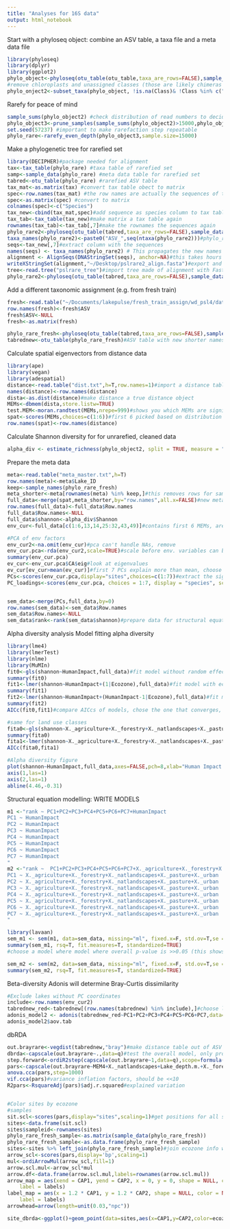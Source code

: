```yaml
---
title: "Analyses for 16S data"
output: html_notebook
---
```

Start with a phyloseq object: combine an ASV table, a taxa file and a meta data file

```r
library(phyloseq)
library(dplyr)
library(ggplot2)
phylo_object<-phyloseq(otu_table(otu_table,taxa_are_rows=FALSE),sample_data(meta_file),tax_table(taxa_file))
#remove chloroplasts and unassigned classes (those are likely chimeras or errors) from data
phylo_onject2<-subset_taxa(phylo_object, !is.na(Class)& !Class %in% c("","Chloroplast"))
```


Rarefy for peace of mind
```r
sample_sums(phylo_object2) #check distribution of read numbers to decide what depth to rarefy to (here 15000)
phylo_object3<-prune_samples(sample_sums(phylo_object2)>15000,phylo_object2) #remove samples which have lower counts than chosen rarefaction depth
set.seed(57237) #important to make rarefaction step repeatable
phylo_rare<-rarefy_even_depth(phylo_object3,sample.size=15000)
```

Make a phylogenetic tree for rarefied set
```r
library(DECIPHER)#package needed for alignment
tax<-tax_table(phylo_rare) #taxa table of rarefied set
samp<-sample_data(phylo_rare) #meta data table for rarefied set
tabred<-otu_table(phylo_rare) #rarefied ASV table
tax_mat<-as.matrix(tax) #convert tax table obect to matrix
spec<-row.names(tax_mat) #the row names are actually the sequences of the ASVs
spec<-as.matrix(spec) #convert to matrix
colnames(spec)<-c("Species")
tax_new<-cbind(tax_mat,spec)#add sequence as species column to tax table
tax_tab<-tax_table(tax_new)#make matrix a tax table again
rownames(tax_tab)<-tax_tab[,7]#make the rownames the sequences again
phylo_rare2<-phyloseq(otu_table(tabred,taxa_are_rows=FALSE),sample_data(samp),tax_table(tax_tab))
taxa_names(phylo_rare2)<-paste0("ASV_",seq(ntaxa(phylo_rare2)))#phylo_rare2 now has shorter ASV names
seqs<-tax_new[,7]#extract column with the sequences
names(seqs) <- taxa_names(phylo_rare2) # This propagates the new names to the tip labels of the tree
alignment <- AlignSeqs(DNAStringSet(seqs), anchor=NA)#this takes hours
writeXStringSet(alignment,"~/Desktop/pslrare2_align.fasta")#export and make tree with fasttree (gtr model) or re-assigne taxonomy (remove gaps first)
tree<-read.tree("pslrare_tree")#import tree made of alignment with FastTree
phylo_rare2<-phyloseq(otu_table(tabred,taxa_are_rows=FALSE),sample_data(samp),tax_table(tax_tab),phy_tree(tree))#add tree to your object
```

Add a different taxonomic assignment (e.g. from fresh train)
```r
fresh<-read.table("~/Documents/lakepulse/fresh_train_assign/wd_psl4/data/otus.98.80.80.taxonomy",h=T)
row.names(fresh)<-fresh$ASV
fresh$ASV<-NULL
fresh<-as.matrix(fresh)

phylo_rare_fresh<-phyloseq(otu_table(tabred,taxa_are_rows=FALSE),sample_data(samp),tax_table(fresh),phy_tree(tree))#ps object with new taxonomy
tabrednew<-otu_table(phylo_rare_fresh)#ASV table with new shorter names
```

Calculate spatial eigenvectors from distance data
```r
library(ape)
library(vegan)
library(adespatial)
distance<-read.table("dist.txt",h=T,row.names=1)#import a distance table (distances between your samples)
names(distance)<-row.names(distance)
dista<-as.dist(distance)#make distance a true distance object
MEMs<-dbmem(dista,store.listw=TRUE)
test.MEM<-moran.randtest(MEMs,nrepe=999)#shows you which MEMs are significant
spat<-scores(MEMs,choices=c(1:6))#first 6 picked based on distribution of eigenvalues (much more are significant)
row.names(spat)<-row.names(distance)
```

Calculate Shannon diversity for for unrarefied, cleaned data
```r
alpha_div <- estimate_richness(phylo_object2, split = TRUE, measure = "Shannon")
```

Prepare the meta data
```r
meta<-read.table("meta_master.txt",h=T)
row.names(meta)<-meta$Lake_ID
keep<-sample_names(phylo_rare_fresh)
meta_shorter<-meta[rownames(meta) %in% keep,]#this removes rows for samples which got excluded due to 
full_data<-merge(spat,meta_shorter,by="row.names",all.x=FALSE)#new metadata combines old data and MEMs
row.names(full_data)<-full_data$Row.names
full_data$Row.names<-NULL
full_data$shannon<-alpha_div$Shannon
env_cur<-full_data[c(1:6,13,14,25:32,43,49)]#contains first 6 MEMs, area, depth,ions, DIC, DOC, O2 conc, TN; pick environmental variables you find of interest

#PCA of env factors
env_cur2<-na.omit(env_cur)#pca can't handle NAs, remove
env_cur.pca<-rda(env_cur2,scale=TRUE)#scale before env. variables can be on vastly different scales
summary(env_cur.pca)
ev_cur<-env_cur.pca$CA$eig#look at eigenvalues
ev_cur[ev_cur>mean(ev_cur)]#first 7 PCs explain more than mean, choose your own cut-off
PCs<-scores(env_cur.pca,display="sites",choices=c(1:7))#extract the significant PCs
PC_loadings<-scores(env_cur.pca, choices = 1:7, display = "species", scaling = 0)#check which environmental factors load onto them


sem_data<-merge(PCs,full_data,by=0)
row.names(sem_data)<-sem_data$Row.names
sem_data$Row.names<-NULL
sem_data$rank<-rank(sem_data$shannon)#prepare data for structural equation modelling: combine full data with first 7 PCs and ranked alpha diversity
```

Alpha diversity analysis
Model fitting alpha diversity
```r
library(lme4)
library(lmerTest)
library(nlme)
library(MuMIn)
fit0<-gls(shannon~HumanImpact,full_data)#fit model without random effect
summary(fit0)
fit1<-lmer(shannon~HumanImpact+(1|Ecozone),full_data)#fit model with ecozone as random effect (random intercept)
summary(fit1)
fit2<-lmer(shannon~HumanImpact+(HumanImpact-1|Ecozone),full_data)#fit model with random slope instead of random intercept
summary(fit2)
AICc(fit0,fit1)#compare AICcs of models, chose the one that converges, fit isn't singular, and has lowerst AICc

#same for land use classes
fita0<-gls(shannon~X._agriculture+X._forestry+X._natlandscapes+X._pasture+X._urban,full_data)
summary(fita0)
fita1<-lmer(shannon~X._agriculture+X._forestry+X._natlandscapes+X._pasture+X._urban+(1|Ecozone),full_data)
AICc(fita0,fita1)

#Alpha diversity figure
plot(shannon~HumanImpact,full_data,axes=FALSE,pch=8,xlab="Human Impact Index",ylab="Shannon Diversity")
axis(1,las=1)
axis(2,las=1)
abline(4.46,-0.31)
```

Structural equation modelling: WRITE MODELS
```r
m1 <-"rank ~ PC1+PC2+PC3+PC4+PC5+PC6+PC7+HumanImpact
PC1 ~ HumanImpact
PC2 ~ HumanImpact
PC3 ~ HumanImpact
PC4 ~ HumanImpact
PC5 ~ HumanImpact
PC6 ~ HumanImpact
PC7 ~ HumanImpact
"
m2 <-"rank ~  PC1+PC2+PC3+PC4+PC5+PC6+PC7+X._agriculture+X._forestry+X._natlandscapes+X._pasture+X._urban
PC1 ~ X._agriculture+X._forestry+X._natlandscapes+X._pasture+X._urban
PC2 ~ X._agriculture+X._forestry+X._natlandscapes+X._pasture+X._urban
PC3 ~ X._agriculture+X._forestry+X._natlandscapes+X._pasture+X._urban
PC4 ~ X._agriculture+X._forestry+X._natlandscapes+X._pasture+X._urban
PC5 ~ X._agriculture+X._forestry+X._natlandscapes+X._pasture+X._urban
PC6 ~ X._agriculture+X._forestry+X._natlandscapes+X._pasture+X._urban
PC7 ~ X._agriculture+X._forestry+X._natlandscapes+X._pasture+X._urban
"
```

```r
library(lavaan)
sem_m1 <- sem(m1, data=sem_data, missing="ml", fixed.x=F, std.ov=T,se = "bootstrap")
summary(sem_m1, rsq=T, fit.measures=T, standardized=TRUE)
#choose a model where model where overall p-value is >>0.05 (this shows that a null model without explanatory variables does not fit data better), cfi index close to 1
```


```r
sem_m2 <- sem(m2, data=sem_data, missing="ml", fixed.x=F, std.ov=T,se = "bootstrap")
summary(sem_m2, rsq=T, fit.measures=T, standardized=TRUE)
```



Beta-diversity
Adonis will determine Bray-Curtis dissimilarity
```r
#Exclude lakes without PC coordinates
include<-row.names(env_cur2)
tabrednew_red<-tabrednew[(row.names(tabrednew) %in% include),]#choose lakes for which you have PCs
adonis_model2 <- adonis(tabrednew_red~PC1+PC2+PC3+PC4+PC5+PC6+PC7,data=sem_data, permutations = 999)
adonis_model2$aov.tab
```


dbRDA
```r
out.brayrare<-vegdist(tabrednew,"bray")#make distance table out of ASV table
dbrda<-capscale(out.brayrare~.,data=q)#test the overall model, only proceed if significant
step.forward<-ordiR2step(capscale(out.brayrare~1,data=q),scope=formula(dbrda),direction="forward",pstep=1000)#this will add explanatory variables until explained variation does not increase anymore
pars<-capscale(out.brayrare~MEM4+X._natlandscapes+Lake_depth.m.+X._forestry+X._agriculture+MEM2+MEM5+MEM1+X._pasture+X._urban+Lake_area.km2.+MEM3,data=q)#this is the reduced model with all the significant variables
anova.cca(pars,step=1000)
vif.cca(pars)#variance inflation factors, should be <<10
R2pars<-RsquareAdj(pars)$adj.r.squared#explained variation


#Color sites by ecozone
#samples
sit.scl<-scores(pars,display="sites",scaling=1)#get positions for all samples
sites<-data.frame(sit.scl)
sites$sampleid<-rownames(sites)
phylo_rare_fresh_sample<-as.matrix(sample_data(phylo_rare_fresh))
phylo_rare_fresh_sample<-as.data.frame(phylo_rare_fresh_sample)
sites<-sites %>% left_join(phylo_rare_fresh_sample)#join ecozone info with site scores
arrow_scl<-scores(pars,display='bp',scaling=1)
mul<-ordiArrowMul(arrow_scl,fill=1)
arrow.scl.mul<-arrow_scl*mul
arrow.df<-data.frame(arrow.scl.mul,labels=rownames(arrow.scl.mul))
arrow_map = aes(xend = CAP1, yend = CAP2, x = 0, y = 0, shape = NULL, color = NULL, 
    label = labels)
label_map = aes(x = 1.2 * CAP1, y = 1.2 * CAP2, shape = NULL, color = NULL, 
    label = labels)
arrowhead=arrow(length=unit(0.03,"npc"))

site_dbrda<-ggplot()+geom_point(data=sites,aes(x=CAP1,y=CAP2,color=ecozone))+theme_classic()+scale_color_brewer(palette='Dark2')+geom_segment(arrow_map,size=0.5,data=arrow.df,arrow=arrowhead)+geom_text(label_map,size=4,data=arrow.df)
```

